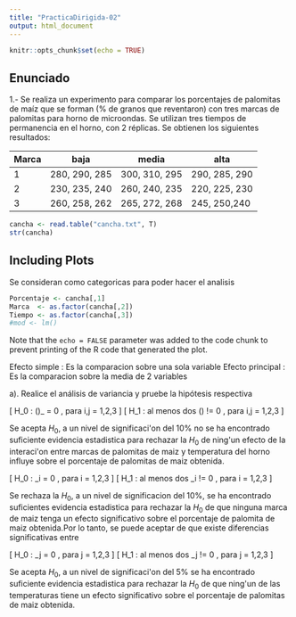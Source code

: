 ```yaml
---
title: "PracticaDirigida-02"
output: html_document
---
```


```r
knitr::opts_chunk$set(echo = TRUE)
```

## Enunciado

1.- Se realiza un experimento para comparar los porcentajes de palomitas de maíz que se forman (% de granos que reventaron) con tres marcas de palomitas para horno de microondas. Se utilizan tres tiempos de permanencia en el horno, con 2 réplicas. Se obtienen los siguientes resultados:  

Marca|     baja    |    media    |      alta 
--------------|-------------|-------------|-------------
         1    |280, 290, 285|300, 310, 295|290, 285, 290
         2    |230, 235, 240|260, 240, 235|220, 225, 230
         3    |260, 258, 262|265, 272, 268|245, 250,240
         



```r
cancha <- read.table("cancha.txt", T)
str(cancha)
```

## Including Plots

Se consideran como categoricas para poder hacer el analisis
```r
Porcentaje <- cancha[,1]
Marca  <- as.factor(cancha[,2])
Tiempo <- as.factor(cancha[,3])
#mod <- lm()
```

Note that the `echo = FALSE` parameter was added to the code chunk to prevent printing of the R code that generated the plot.

Efecto simple : Es la comparacion sobre una sola variable
Efecto principal : Es la comparacion sobre la media de 2 variables

a). Realice el análisis de variancia y pruebe la hipótesis respectiva

 \[ H_0 : (\alpha * \beta )_ = 0 , para i,j = 1,2,3 \]
 \[ H_1 : al menos dos (\alpha * \beta ) != 0    , para i,j = 1,2,3 \]
 
Se acepta $H_0$, a un nivel de significaci\'on del 10% no se ha encontrado suficiente evidencia estadistica para rechazar la $H_0$ de ning\'un efecto de la interaci\'on entre marcas de palomitas de maiz y temperatura del horno influye sobre el porcentaje de palomitas de maiz obtenida.

 \[ H_0 : \alpha_i = 0 , para i = 1,2,3 \]
 \[ H_1 : al menos dos \alpha_i != 0    , para i = 1,2,3 \]
 
Se rechaza la $H_0$, a un nivel de significacion del 10%, se ha encontrado suficientes evidencia estadistica para  rechazar la $H_0$ de que ninguna marca de maiz tenga un efecto significativo sobre el porcentaje de palomita de maiz obtenida.Por lo tanto, se puede aceptar de que existe diferencias significativas entre 

 \[ H_0 : \beta_j = 0 , para j = 1,2,3 \]
 \[ H_1 : al menos dos \beta_j != 0    , para j = 1,2,3 \]
 
 Se acepta $H_0$, a un nivel de significaci\'on del 5% se ha encontrado suficiente evidencia estadistica para rechazar la $H_0$ de que ning\'un de las temperaturas tiene un efecto significativo sobre el porcentaje de palomitas de maiz obtenida.
 


